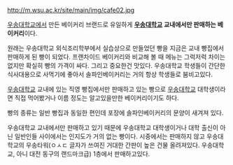 http://m.wsu.ac.kr/site/main/img/cafe02.jpg

[[우송대학교]]에서 만든 베이커리 브랜드로 유일하게 '''[[우송대학교]] 교내에서만 판매하는 베이커리'''이다. 

원래는 우송대학교 외식조리학부에서 실습상으로 만들었던 빵을 지금은 교내 빵집에서 판매하게 된 빵이 되었다. 프랜차이드 베이커리와 비교해 볼 때 메뉴는 그럭저럭 차이는 없지만 확실히 빵의 가격이 싸다. 그리고 중요한건 맛있다. 우송대학교 학생들이 간단한 식사대용으로 사먹기에 좋아서 솔파인베이커리는 거의 항상 학생들로 붐비고있다.

[[우송대학교]] 교내에 있는 직영 빵집에서만 판매하고 있는 빵으로 [[우송대학교]] 대학생이라면 직접 먹어봤거나 이름 정도는 알고있을만한 베이커리이기도 하다. 

빵의 종류는 일반 빵집과 동일한 편인데 포장에 솔파인베이커리의 문양이 새겨져 있다.

우송대학교 교내에서만 판매하고 있기 때문에 우송대학교 대학생이거나 대학 출신이 아닌 일반인들 사이에서는 인지도가 거의 없는 빵이다. 시중에서는 판매하지 않고 우송대학교의 우송타워(ㅇㅅㄷ 글자가 쓰여진 거대한 간판이 높은 건물 올려져있다. 우송대학교,  아니 대전 동구의 랜드마크급) 1층에서 판매하고있다. 
